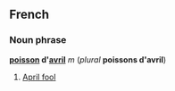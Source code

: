 ==French==
===Noun phrase===
'''[[poisson]] d'[[avril]]''' ''m'' (''plural'' '''poissons d'avril''')

#[[April fool]]